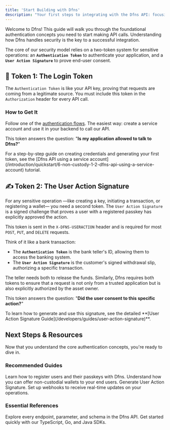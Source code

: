 ```yaml
---
title: 'Start Building with Dfns'
description: "Your first steps to integrating with the Dfns API: focusing on our unique two-token authentication model."
---
```


Welcome to Dfns! This guide will walk you through the foundational authentication concepts you need to start making API calls. Understanding how Dfns handles security is the key to a successful integration.

The core of our security model relies on a two-token system for sensitive operations: an **`Authentication Token`** to authenticate your application, and a **`User Action Signature`** to prove end-user consent.


## 🔑 Token 1: The Login Token

The `Authentication Token` is like your API key, proving that requests are coming from a legitimate source. You must include this token in the `Authorization` header for every API call.

### How to Get It

Follow one of the [authentication flows](/api-reference/auth/login-flows). The easiest way: create a service account and use it in your backend to call our API. 

This token answers the question: "**Is my application allowed to talk to Dfns?**"

<Info>
  For a step-by-step guide on creating credentials and generating your first token, see the [Dfns API using a service account](/introduction/quickstart/6-non-custody-1-2-dfns-api-using-a-service-account) tutorial.
</Info>



## ✍️ Token 2: The User Action Signature

For any sensitive operation —like creating a key, initiating a transaction, or registering a wallet— you need a second token. The `User Action Signature` is a signed challenge that proves a user with a registered passkey has explicitly approved the action.

This token is sent in the `X-DFNS-USERACTION` header and is required for most `POST`, `PUT`, and `DELETE` requests.

Think of it like a bank transaction:
* The **`Authentication Token`** is the bank teller's ID, allowing them to access the banking system.
* The **`User Action Signature`** is the customer's signed withdrawal slip, authorizing a specific transaction.

The teller needs both to release the funds. Similarly, Dfns requires both tokens to ensure that a request is not only from a trusted application but is also explicitly authorized by the asset owner.

This token answers the question: "**Did the user consent to this specific action?**"

<Info>
  To learn how to generate and use this signature, see the detailed **[User Action Signature Guide](/developers/guides/user-action-signature)**.
</Info>

## Next Steps & Resources

Now that you understand the core authentication concepts, you're ready to dive in.

### Recommended Guides

<CardGroup>
  <Card title="User Credentials" href="/developers/guides/user-credentials">
    Learn how to register users and their passkeys with Dfns.
  </Card>
  <Card title="Wallet Delegation" href="/developers/guides/wallet-delegation">
    Understand how you can offer non-custodial wallets to your end users.
  </Card>
  <Card title="Signing Requests" href="/developers/guides/signing-requests">
    Generate User Action Signature.
  </Card>
  <Card title="Webhooks" href="/developers/webhooks">
    Set up webhooks to receive real-time updates on your operations.
  </Card>
</CardGroup>

### Essential References

<CardGroup>
  <Card title="API Reference" href="/api-reference">
    Explore every endpoint, parameter, and schema in the Dfns API.
  </Card>
  <Card title="SDKs" href="/sdks">
    Get started quickly with our TypeScript, Go, and Java SDKs.
  </Card>
</CardGroup>